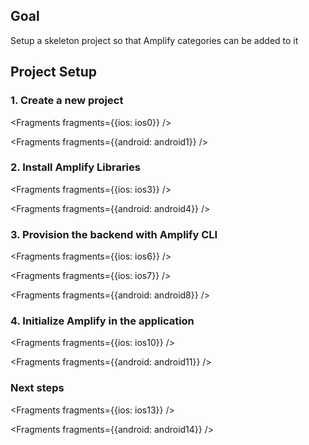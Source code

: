 ## Goal

Setup a skeleton project so that Amplify categories can be added to it

## Project Setup

### 1. Create a new project


<Fragments fragments={{ios: ios0}} />


<Fragments fragments={{android: android1}} />

### 2. Install Amplify Libraries


<Fragments fragments={{ios: ios3}} />


<Fragments fragments={{android: android4}} />

### 3. Provision the backend with Amplify CLI


<Fragments fragments={{ios: ios6}} />


<Fragments fragments={{ios: ios7}} />


<Fragments fragments={{android: android8}} />

### 4. Initialize Amplify in the application


<Fragments fragments={{ios: ios10}} />


<Fragments fragments={{android: android11}} />

### Next steps


<Fragments fragments={{ios: ios13}} />


<Fragments fragments={{android: android14}} />